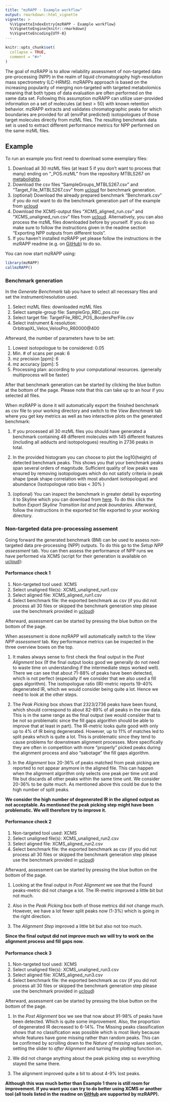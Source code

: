 ```yaml
---
title: "mzRAPP - Example workflow"
output: rmarkdown::html_vignette
vignette: >
  %\VignetteIndexEntry{mzRAPP - Example workflow}
  %\VignetteEngine{knitr::rmarkdown}
  %\VignetteEncoding{UTF-8}
---
```


```r
knitr::opts_chunk$set(
  collapse = TRUE,
  comment = "#>"
)
```
The goal of mzRAPP is to allow reliability assessment of non-targeted data pre-processing (NPP) in the realm of liquid chromatography high-resolution mass spectrometry (LC-HRMS). mzRAPPs approach is based on the increasing popularity of merging non-targeted with targeted metabolomics meaning that both types of data evaluation are often performed on the same data set. Following this assumption mzRAPP can utilize user-provided information on a set of molecules (at best > 50) with known retention behavior. mzRAPP extracts and validates chromatographic peaks for which boundaries are provided for all (enviPat predicted) isotopologues of those target molecules directly from mzML files. The resulting benchmark data set is used to extract different performance metrics for NPP performed on the same mzML files.  

## Example

To run an example you first need to download some exemplary files: 

1. Download all 30 mzML files (at least 5 if you don't want to process that many) ending on "_POS.mzML" from the repository MTBLS267 on [metabolights](https://www.ebi.ac.uk/metabolights/MTBLS267/files).
2. Download the csv files "SampleGroups_MTBLS267.csv" and "Target_File_MTBLS267.csv" from [ucloud](https://ucloud.univie.ac.at/index.php/s/hmSZHtH9v0G0T0c) for benchmark generation.
3. (optional) Download the already prepared benchmark "Benchmark.csv" if you do not want to do the benchmark generation part of the example from [ucloud](https://ucloud.univie.ac.at/index.php/s/JFcVukwxKBLSRsC)
4. Download the XCMS-output files "XCMS_aligned_run.csv" and "XCMS_unaligned_run.csv" files from [ucloud](https://ucloud.univie.ac.at/index.php/s/BjF24f7q4jeFJH3). Alternatively, you can also process the mzML files downloaded before by yourself. If you do so make sure to follow the instructions given in the readme section "Exporting NPP outputs from different tools".
5. If you haven't installed mzRAPP yet please follow the instructions in the mzRAPP readme (e.g. on [GitHub](https://github.com/YasinEl/mzRAPP)) to do so.

You can now start mzRAPP using:

```r
library(mzRAPP)
callmzRAPP()
```

### Benchmark generation

In the <i>Generate Benchmark</i> tab you have to select all necessary files and set the instrument/resolution used.

1. Select mzML files: downloaded mzML files
2. Select sample-group file: SampleGrp_RBC_pos.csv
3. Select target file: TargetFile_RBC_POS_BordersPerFile.csv
4. Select instrument & resolution: OrbitrapXL,Velos,VelosPro_R60000\@400

Afterward, the number of parameters have to be set:

1. Lowest isotopologue to be considered: 0.05
2. Min. # of scans per peak: 6
3. mz precision [ppm]: 6
4. mz accuracy [ppm]: 5
5. Processing plan: according to your computational resources. (generally multiprocess will be faster)

After that benchmark generation can be started by clicking the blue button at the bottom of the page. Please note that this can take up to an hour if you selected all files. <br>

When mzRAPP is done it will automatically export the finished benchmark as csv file to your working directory and switch to the <i>View Benchmark</i> tab where you get key metrics as well as two interactive plots on the generated benchmark:

1. If you processed all 30 mzML files you should have generated a benchmark containing 48 different molecules with 145 different features (including all adducts and isotopologues) resulting in 2736 peaks in total.

2. In the provided histogram you can choose to plot the log10(height) of detected benchmark peaks. This shows you that your benchmark peaks span several orders of magnitude. Sufficient quality of low peaks was ensured by removing isotopologues which do not satisfy criteria in peak shape (peak shape correlation with most abundant isotopologue) and abundance (Isotopologue ratio bias < 30\% )

3. (optional) You can inspect the benchmark in greater detail by exporting it to Skyline which you can download from [here](https://skyline.ms/project/home/software/Skyline/begin.view). To do this click the button <i>Export Skyline Transition list and peak boundaries</i>. Afterward, follow the instructions in the exported txt file exported to your working directory.

### Non-targeted data pre-processing assement

Going forward the generated benchmark (BM) can be used to assess non-targeted data pre-processing (NPP) outputs. To do this go to the <i>Setup NPP assessment</i> tab. You can then assess the performance of NPP runs we have performed via XCMS (script for their generation is available on [ucloud](https://ucloud.univie.ac.at/index.php/s/CQZeMvF9S02jrwe)):


#### Performance check 1

1. Non-targeted tool used: XCMS
2. Select unaligned file(s): XCMS_unaligned_run1.csv
3. Select aligned file: XCMS_aligned_run1.csv
4. Select benchmark file: the exported benchmark as csv (if you did not process all 30 files or skipped the benchmark generation step please use the benchmark provided in [ucloud](https://ucloud.univie.ac.at/index.php/s/CQZeMvF9S02jrwe))

Afterward, assessment can be started by pressing the blue button on the bottom of the page.

When assessment is done mzRAPP will automatically switch to the <i>View NPP assessment</i> tab. Key performance metrics can be inspected in the three overview boxes on the top. 


1. It makes always sense to first check the final output in the <i>Post Alignment</i> box (If the final output looks good we generally do not need to waste time on understanding if the intermediate steps worked well). There we can see that about 71-88% of peaks have been detected, which is not perfect (especially if we consider that we also used a fill gaps algorithm). The isotopologue ratio (IR)-metric reports 19-40% degenerated IR, which we would consider being quite a lot. Hence we need to look at the other steps.

2. The <i>Peak Picking</i> box shows that 2323/2736 peaks have been found, which should correspond to about 82-89% of all peaks in the raw data. This is in the same range as the final output (we would consider that to be not so problematic since the fill gaps algorithm should be able to improve that at least in part). The IR-metric looks quite good with only up to 4% of IR being degenerated. However, up to 11% of matches led to split peaks which is quite a lot. This is problematic since they tend to cause problems for downstream alignment processes. More specifically they are often in competition with more "properly" picked peaks during the alignment process and also "sabotage" the fill gaps algorithm.

3. In the <i>Alignment</i> box 20-36% of peaks matched from peak picking are reported to not appear anymore in the aligned file. This can happen when the alignment algorithm only selects one peak per time unit and file but discards all other peaks within the same time unit. We consider 20-36% to be quite much. As mentioned above this could be due to the high number of split peaks.

<b>We consider the high number of degenerated IR in the aligned output as not acceptable. As mentioned the peak picking step might have been problematic. We will therefore try to improve it.</b>

#### Performance check 2

1. Non-targeted tool used: XCMS
2. Select unaligned file(s): XCMS_unaligned_run2.csv
3. Select aligned file: XCMS_aligned_run2.csv
4. Select benchmark file: the exported benchmark as csv (if you did not process all 30 files or skipped the benchmark generation step please use the benchmark provided in [ucloud](https://ucloud.univie.ac.at/index.php/s/JFcVukwxKBLSRsC))

Afterward, assessment can be started by pressing the blue button on the bottom of the page.

1. Looking at the final output in <i>Post Alignment</i> we see that the Found peaks-metric did not change a lot. The IR-metric improved a little bit but not much.

2. Also in the <i>Peak Picking</i> box both of those metrics did not change much. However, we have a lot fewer split peaks now (1-3%) which is going in the right direction.

3. The <i>Alignment Step</i> improved a little bit but also not too much. 

<b>Since the final output did not improve much we will try to work on the alignment process and fill gaps now.</b>



#### Performance check 3

1. Non-targeted tool used: XCMS
2. Select unaligned file(s): XCMS_unaligned_run3.csv
3. Select aligned file: XCMS_aligned_run3.csv
4. Select benchmark file: the exported benchmark as csv (if you did not process all 30 files or skipped the benchmark generation step please use the benchmark provided in [ucloud](https://ucloud.univie.ac.at/index.php/s/JFcVukwxKBLSRsC))

Afterward, assessment can be started by pressing the blue button on the bottom of the page.

1. In the <i>Post Alignment</i> box we see that now about 91-98% of peaks have been detected. Which is quite some improvement. Also, the proportion of degenerated IR decreased to 6-14%. The Missing peaks classification shows that no classification was possible which is most likely because whole features have gone missing rather than random peaks. This can be confirmed by scrolling down to the <i>Nature of missing values</i> section, setting the slider to <i>after Alignment</i> and turning the plotting function on.

2. We did not change anything about the peak picking step so everything stayed the same there.

3. The alignment improved quite a bit to about 4-9% lost peaks.

<b>Although this was much better than Example 1 there is still room for improvement. If you want you can try to do better using XCMS or another tool (all tools listed in the readme on [GitHub](https://github.com/YasinEl/mzRAPP) are supported by mzRAPP).</b>

